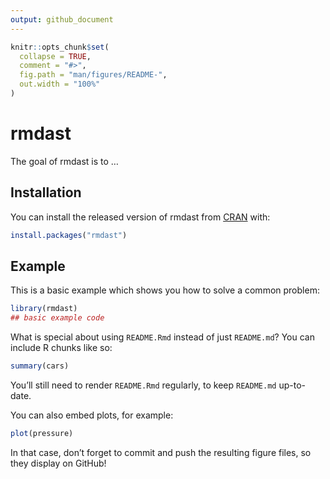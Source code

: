 ```yaml
---
output: github_document
---
```


<!-- README.md is generated from README.Rmd. Please edit that file -->

```r
knitr::opts_chunk$set(
  collapse = TRUE,
  comment = "#>",
  fig.path = "man/figures/README-",
  out.width = "100%"
)
```

# rmdast

<!-- badges: start -->
<!-- badges: end -->

The goal of rmdast is to ...

## Installation

You can install the released version of rmdast from [CRAN](https://CRAN.R-project.org) with:

``` r
install.packages("rmdast")
```

## Example

This is a basic example which shows you how to solve a common problem:

```r
library(rmdast)
## basic example code
```

What is special about using `README.Rmd` instead of just `README.md`? You can include R chunks like so:

```r
summary(cars)
```

You'll still need to render `README.Rmd` regularly, to keep `README.md` up-to-date.

You can also embed plots, for example:

```r
plot(pressure)
```

In that case, don't forget to commit and push the resulting figure files, so they display on GitHub!
